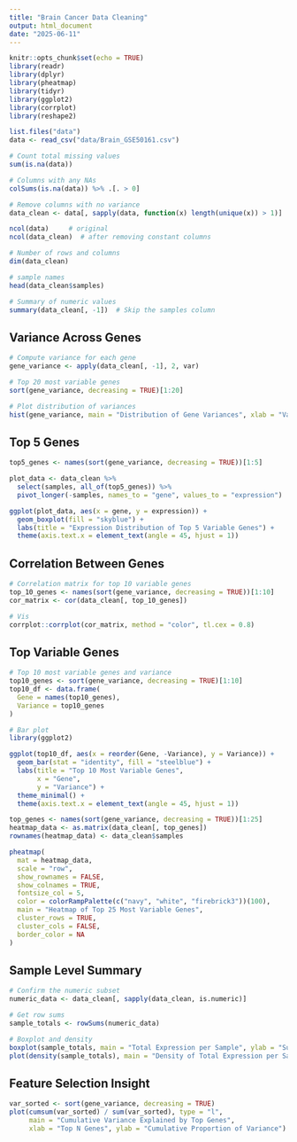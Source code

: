 ```yaml
---
title: "Brain Cancer Data Cleaning"
output: html_document
date: "2025-06-11"
---
```


```r
knitr::opts_chunk$set(echo = TRUE)
library(readr)
library(dplyr)
library(pheatmap)
library(tidyr)
library(ggplot2)
library(corrplot)
library(reshape2)
```

```r
list.files("data")
data <- read_csv("data/Brain_GSE50161.csv")
```

```r
# Count total missing values
sum(is.na(data))

# Columns with any NAs
colSums(is.na(data)) %>% .[. > 0]
```

```r
# Remove columns with no variance
data_clean <- data[, sapply(data, function(x) length(unique(x)) > 1)]

ncol(data)     # original
ncol(data_clean)  # after removing constant columns
```

```r
# Number of rows and columns
dim(data_clean)

# sample names
head(data_clean$samples)

# Summary of numeric values 
summary(data_clean[, -1])  # Skip the samples column
```

## Variance Across Genes

```r
# Compute variance for each gene
gene_variance <- apply(data_clean[, -1], 2, var)

# Top 20 most variable genes
sort(gene_variance, decreasing = TRUE)[1:20]

# Plot distribution of variances
hist(gene_variance, main = "Distribution of Gene Variances", xlab = "Variance")
```

## Top 5 Genes

```r
top5_genes <- names(sort(gene_variance, decreasing = TRUE))[1:5]

plot_data <- data_clean %>%
  select(samples, all_of(top5_genes)) %>%
  pivot_longer(-samples, names_to = "gene", values_to = "expression")

ggplot(plot_data, aes(x = gene, y = expression)) +
  geom_boxplot(fill = "skyblue") +
  labs(title = "Expression Distribution of Top 5 Variable Genes") +
  theme(axis.text.x = element_text(angle = 45, hjust = 1))

```

## Correlation Between Genes

```r
# Correlation matrix for top 10 variable genes
top_10_genes <- names(sort(gene_variance, decreasing = TRUE))[1:10]
cor_matrix <- cor(data_clean[, top_10_genes])

# Vis
corrplot::corrplot(cor_matrix, method = "color", tl.cex = 0.8)
```

## Top Variable Genes

```r
# Top 10 most variable genes and variance
top10_genes <- sort(gene_variance, decreasing = TRUE)[1:10]
top10_df <- data.frame(
  Gene = names(top10_genes),
  Variance = top10_genes
)

# Bar plot
library(ggplot2)

ggplot(top10_df, aes(x = reorder(Gene, -Variance), y = Variance)) +
  geom_bar(stat = "identity", fill = "steelblue") +
  labs(title = "Top 10 Most Variable Genes",
       x = "Gene",
       y = "Variance") +
  theme_minimal() +
  theme(axis.text.x = element_text(angle = 45, hjust = 1))

```

```r
top_genes <- names(sort(gene_variance, decreasing = TRUE))[1:25]
heatmap_data <- as.matrix(data_clean[, top_genes])
rownames(heatmap_data) <- data_clean$samples

pheatmap(
  mat = heatmap_data,
  scale = "row",
  show_rownames = FALSE,
  show_colnames = TRUE,
  fontsize_col = 5,
  color = colorRampPalette(c("navy", "white", "firebrick3"))(100),
  main = "Heatmap of Top 25 Most Variable Genes",
  cluster_rows = TRUE,
  cluster_cols = FALSE,
  border_color = NA
)

```

## Sample Level Summary

```r
# Confirm the numeric subset
numeric_data <- data_clean[, sapply(data_clean, is.numeric)]

# Get row sums
sample_totals <- rowSums(numeric_data)

# Boxplot and density
boxplot(sample_totals, main = "Total Expression per Sample", ylab = "Sum of Expression")
plot(density(sample_totals), main = "Density of Total Expression per Sample")
```

## Feature Selection Insight

```r
var_sorted <- sort(gene_variance, decreasing = TRUE)
plot(cumsum(var_sorted) / sum(var_sorted), type = "l",
     main = "Cumulative Variance Explained by Top Genes",
     xlab = "Top N Genes", ylab = "Cumulative Proportion of Variance")
```
